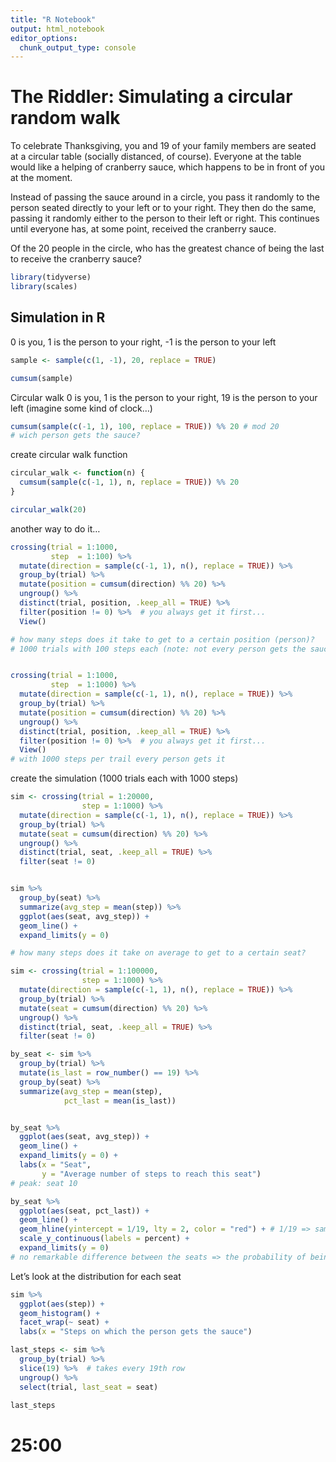 ```yaml
---
title: "R Notebook"
output: html_notebook
editor_options: 
  chunk_output_type: console
---
```


# The Riddler: Simulating a circular random walk

To celebrate Thanksgiving, you and 19 of your family members are seated at a circular table (socially distanced, of course). Everyone at the table would like a helping of cranberry sauce, which happens to be in front of you at the moment.

Instead of passing the sauce around in a circle, you pass it randomly to the person seated directly to your left or to your right. They then do the same, passing it randomly either to the person to their left or right. This continues until everyone has, at some point, received the cranberry sauce.

Of the 20 people in the circle, who has the greatest chance of being the last to receive the cranberry sauce?

```r
library(tidyverse)
library(scales)
```


## Simulation in R

0 is you, 1 is the person to your right, -1 is the person to your left

```r
sample <- sample(c(1, -1), 20, replace = TRUE)

cumsum(sample)
```

Circular walk
0 is you, 1 is the person to your right, 19 is the person to your left (imagine some kind of clock...)

```r
cumsum(sample(c(-1, 1), 100, replace = TRUE)) %% 20 # mod 20
# wich person gets the sauce?
```

create circular walk function
```r
circular_walk <- function(n) {
  cumsum(sample(c(-1, 1), n, replace = TRUE)) %% 20
}

circular_walk(20)
```

another way to do it...
```r
crossing(trial = 1:1000,
         step  = 1:100) %>% 
  mutate(direction = sample(c(-1, 1), n(), replace = TRUE)) %>% 
  group_by(trial) %>% 
  mutate(position = cumsum(direction) %% 20) %>% 
  ungroup() %>% 
  distinct(trial, position, .keep_all = TRUE) %>% 
  filter(position != 0) %>%  # you always get it first... 
  View()

# how many steps does it take to get to a certain position (person)? 
# 1000 trials with 100 steps each (note: not every person gets the sauce in every trial)


crossing(trial = 1:1000,
         step  = 1:1000) %>% 
  mutate(direction = sample(c(-1, 1), n(), replace = TRUE)) %>% 
  group_by(trial) %>% 
  mutate(position = cumsum(direction) %% 20) %>% 
  ungroup() %>% 
  distinct(trial, position, .keep_all = TRUE) %>% 
  filter(position != 0) %>%  # you always get it first... 
  View()
# with 1000 steps per trail every person gets it
```

create the simulation (1000 trials each with 1000 steps)
```r
sim <- crossing(trial = 1:20000,
                step = 1:1000) %>% 
  mutate(direction = sample(c(-1, 1), n(), replace = TRUE)) %>% 
  group_by(trial) %>%
  mutate(seat = cumsum(direction) %% 20) %>% 
  ungroup() %>% 
  distinct(trial, seat, .keep_all = TRUE) %>% 
  filter(seat != 0)


sim %>% 
  group_by(seat) %>% 
  summarize(avg_step = mean(step)) %>% 
  ggplot(aes(seat, avg_step)) + 
  geom_line() + 
  expand_limits(y = 0)

# how many steps does it take on average to get to a certain seat?
```


```r
sim <- crossing(trial = 1:100000,
                step = 1:1000) %>% 
  mutate(direction = sample(c(-1, 1), n(), replace = TRUE)) %>% 
  group_by(trial) %>%
  mutate(seat = cumsum(direction) %% 20) %>% 
  ungroup() %>% 
  distinct(trial, seat, .keep_all = TRUE) %>% 
  filter(seat != 0)

by_seat <- sim %>% 
  group_by(trial) %>% 
  mutate(is_last = row_number() == 19) %>% 
  group_by(seat) %>% 
  summarize(avg_step = mean(step),
            pct_last = mean(is_last))


by_seat %>% 
  ggplot(aes(seat, avg_step)) +
  geom_line() +
  expand_limits(y = 0) + 
  labs(x = "Seat",
       y = "Average number of steps to reach this seat")
# peak: seat 10

by_seat %>% 
  ggplot(aes(seat, pct_last)) +
  geom_line() +
  geom_hline(yintercept = 1/19, lty = 2, color = "red") + # 1/19 => same change for everyone...
  scale_y_continuous(labels = percent) + 
  expand_limits(y = 0)
# no remarkable difference between the seats => the probability of being last does not chance => that is interesting! 

```

Let's look at the distribution for each seat
```r
sim %>% 
  ggplot(aes(step)) +
  geom_histogram() +
  facet_wrap(~ seat) + 
  labs(x = "Steps on which the person gets the sauce")
```

```r
last_steps <- sim %>% 
  group_by(trial) %>% 
  slice(19) %>%  # takes every 19th row
  ungroup() %>% 
  select(trial, last_seat = seat)

last_steps
```

# 25:00

